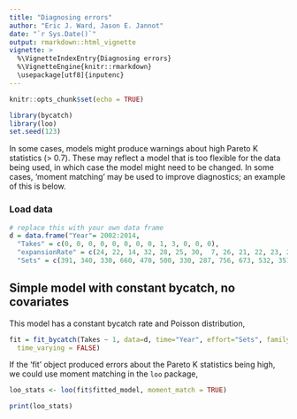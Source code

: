 ```yaml
---
title: "Diagnosing errors"
author: "Eric J. Ward, Jason E. Jannot"
date: "`r Sys.Date()`"
output: rmarkdown::html_vignette
vignette: >
  %\VignetteIndexEntry{Diagnosing errors}
  %\VignetteEngine{knitr::rmarkdown}
  \usepackage[utf8]{inputenc}
---
```


```r
knitr::opts_chunk$set(echo = TRUE)
```

```r
library(bycatch)
library(loo)
set.seed(123)
```

In some cases, models might produce warnings about high Pareto K statistics (> 0.7). These may reflect a model that is too flexible for the data being used, in which case the model might need to be changed. In some cases, 'moment matching' may be used to improve diagnostics; an example of this is below.

### Load data
```r
# replace this with your own data frame
d = data.frame("Year"= 2002:2014, 
  "Takes" = c(0, 0, 0, 0, 0, 0, 0, 0, 1, 3, 0, 0, 0),
  "expansionRate" = c(24, 22, 14, 32, 28, 25, 30,  7, 26, 21, 22, 23, 27),
  "Sets" = c(391, 340, 330, 660, 470, 500, 330, 287, 756, 673, 532, 351, 486))
```

## Simple model with constant bycatch, no covariates

This model has a constant bycatch rate and Poisson distribution,  

```r
fit = fit_bycatch(Takes ~ 1, data=d, time="Year", effort="Sets", family="poisson",
  time_varying = FALSE)
```

If the 'fit' object produced errors about the Pareto K statistics being high, we could use moment matching in the `loo` package,  

```r
loo_stats <- loo(fit$fitted_model, moment_match = TRUE)

print(loo_stats)
```





